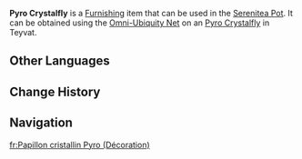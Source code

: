 {{About|the furnishing|the wildlife|Pyro Crystalfly}}
{{Furnishing Infobox
|id             = 369188
|title          = Pyro Crystalfly
|image          = Item Pyro Crystalfly (Furnishing).png
|category       = Animal
|subcategory    = Outdoor Creature
|quality        = 3
|adeptal_energy = 100
|load           = 300
|reduced_load   = 300
|description    = Pure elemental lifeforms composed of drifting Pyro particles, as free and unbound as the butterflies they resemble.<br>A glittering Pyro creature that is the product of rising and condensing elements, and which feeds off the ubiquitous power of Pyro.<br>Upon arriving in The Realm Within, the Pyro Crystalfly swiftly infused the inhabitants of the Serenitea Pot with its own "passion," becoming a beloved companion among the animals.
|source1        = Omni-Ubiquity Net
}}
'''Pyro Crystalfly''' is a [[Furnishing]] item that can be used in the [[Serenitea Pot]]. It can be obtained using the [[Omni-Ubiquity Net]] on an [[Pyro Crystalfly]] in Teyvat.
<!--
==Locations==
{{Transclude|Pyro Crystalfly|Locations}}
-->
==Other Languages==
{{Other Languages
|Transclude=Pyro Crystalfly
}}

==Change History==
{{Change History|5.0}}

==Navigation==
{{Furnishing Navbox/Living|Animal}}

[[fr:Papillon cristallin Pyro (Décoration)]]